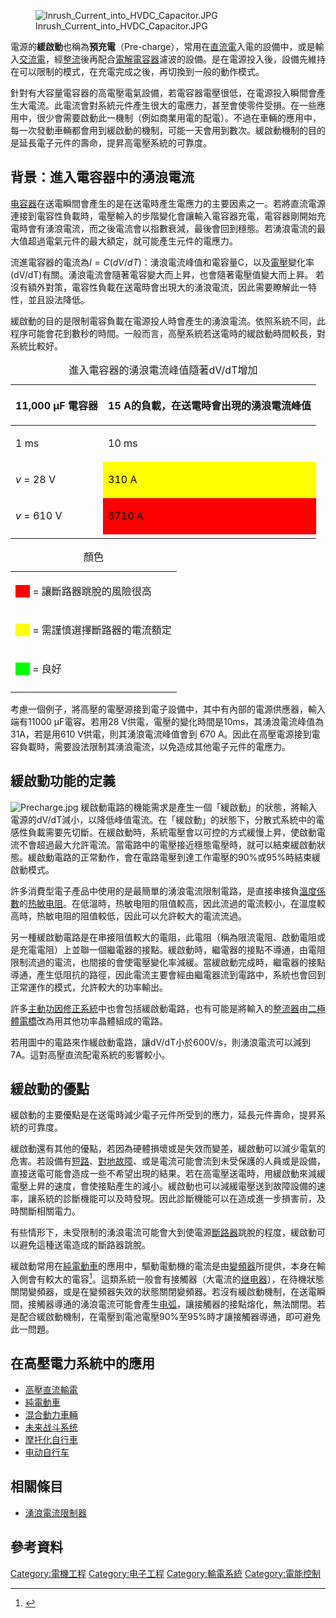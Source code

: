 {{About|電源啟動的一個機制|用來啟動電動機的設備|緩衝啟動器}}
{{Refimprove|date=2020年7月}}
[[Image:Inrush_Current_into_HVDC_Capacitor.JPG|thumb]]

電源的'''緩啟動'''也稱為'''預充電'''（Pre-charge），常用在[[直流電|直流電]]入電的設備中，或是輸入[[交流電|交流電]]，經[[整流|整流]]後再配合[[電解電容器|電解電容器]]濾波的設備。是在電源投入後，設備先維持在可以限制{{le|湧浪電流|inrush current}}的模式，在充電完成之後，再切換到一般的動作模式。

針對有大容量電容器的高電壓電氣設備，若電容器電壓很低，在電源投入瞬間會產生大電流。此電流會對系統元件產生很大的電應力，甚至會使零件受損。在一些應用中，很少會需要啟動此一機制（例如商業用電的配電）。不過在車輛的應用中，每一次發動車輛都會用到緩啟動的機制，可能一天會用到數次。緩啟動機制的目的是延長電子元件的壽命，提昇高電壓系統的可靠度。

== 背景：進入電容器中的湧浪電流==
[[电容器|电容器]]在送電瞬間會產生的{{le|湧浪電流|Inrush current}}是在送電時產生電應力的主要因素之一。若將直流電源連接到電容性負載時，電壓輸入的步階變化會讓輸入電容器充電，電容器剛開始充電時會有湧浪電流，而之後電流會以指數衰減，最後會回到穩態。若湧浪電流的最大值超過電氣元件的最大額定，就可能產生元件的電應力。
  
流進電容器的電流為<math>I = C(dV/dT)</math>：湧浪電流峰值和電容量C，以及[[電壓|電壓]]變化率(dV/dT)有關。湧浪電流會隨著電容變大而上昇，也會隨著電壓值變大而上昇。<!--第二個參數是在高壓配電系統中關注的議題：依照其特性，電壓電源會將高電壓送到輸配電系統中。-->若沒有額外對策，電容性負載在送電時會出現大的湧浪電流，因此需要瞭解此一特性，並且設法降低。

緩啟動的目的是限制電容負載在電源投人時會產生的湧浪電流。依照系統不同，此程序可能會花到數秒的時間。一般而言，高壓系統若送電時的緩啟動時間較長，對系統比較好。

<center>
{| BORDER="1" class="wikitable" style="text-align:center"
|+ 進入電容器的湧浪電流峰值隨著dV/dT增加
|-
! rowspan="2" | 11,000 μF 電容器
! colspan="4" | 15 A的負載，在送電時會出現的湧浪電流峰值
|-
| 1 ms
| 10 ms
| 100 ms
| 1 s
|-
! ''v'' = 28 V  
| style="background:yellow; color:black" | 310 A
| style="background:lime; color:black" | 31 A
| style="background:lime; color:black" | 3.1 A
| style="background:lime; color:black" | 0.31 A
|-
! ''v'' = 610 V
| style="background:red; color:black" | 6710 A
| style="background:red; color:black" | 671A
| style="background:yellow; color:black" | 67A
| style="background:lime; color:black" | 7A
|-
|}

{| BORDER="0" class="wikitable" style="text-align:left"
|+ 顏色
|-
|<span style="background:red; color:red">'''___'''</span> = 讓斷路器跳脫的風險很高
|-
|<span style="background:yellow; color:yellow">'''___'''</span> = 需謹慎選擇斷路器的電流額定
|-
|<span style="background:lime; color:lime">'''___'''</span> = 良好
|-
|}
</center>

考慮一個例子，將高壓的電壓源接到電子設備中，其中有內部的電源供應器，輸入端有11000 μF電容。若用28 V供電，電壓的變化時間是10ms，其湧浪電流峰值為31A，若是用610 V供電，則其湧浪電流峰值會到 670 A。因此在高壓電源接到電容負載時，需要設法限制其湧浪電流，以免造成其他電子元件的電應力。

== 緩啟動功能的定義==
[[Image:Precharge.jpg|thumb]]
緩啟動電路的機能需求是產生一個「緩啟動」的狀態，將輸入電源的dV/dT減小，以降低峰值電流。在「緩啟動」的狀態下，分散式系統中的電感性負載需要先切斷。在緩啟動時，系統電壓會以可控的方式緩慢上昇，使啟動電流不會超過最大允許電流。當電路中的電壓接近穩態電壓時，就可以結束緩啟動狀態。緩啟動電路的正常動作，會在電路電壓到達工作電壓的90%或95%時結束緩啟動模式。

許多消費型電子產品中使用的是最簡單的湧浪電流限制電路，是直接串接負[[溫度係數|溫度係數]]的[[热敏电阻|热敏电阻]]。在低溫時，热敏电阻的阻值較高，因此流過的電流較小，在溫度較高時，热敏电阻的阻值較低，因此可以允許較大的電流流過。

另一種緩啟動電路是在串接阻值較大的電阻，此電阻（稱為限流電阻、啟動電阻或是充電電阻）上並聯一個繼電器的接點。緩啟動時，繼電器的接點不導通，由電阻限制流過的電流，也間接的會使電壓變化率減緩。當緩啟動完成時，繼電器的接點導通，產生低阻抗的路徑，因此電流主要會經由繼電器流到電路中，系統也會回到正常運作的模式，允許較大的功率輸出。

許多[[功率因数|主動功因修正系統]]中也會包括緩啟動電路，也有可能是將輸入的[[整流器|整流器]]由[[二極體電橋|二極體電橋]]改為用其他功率晶體組成的電路。

若用圖中的電路來作緩啟動電路，讓dV/dT小於600V/s，則湧浪電流可以減到7A。這對高壓直流配電系統的影響較小。

== 緩啟動的優點 ==
緩啟動的主要優點是在送電時減少電子元件所受到的應力，延長元件壽命，提昇系統的可靠度。

緩啟動還有其他的優點，若{{le|系統完整性|System integrity}}因為硬體損壞或是失效而變差，緩啟動可以減少電氣的危害。若設備有[[短路|短路]]、[[電力系統故障|對地故障]]、或是電流可能會流到未受保護的人員或是設備，直接送電可能會造成一些不希望出現的結果。若在高電壓送電時，用緩啟動來減緩電壓上昇的速度，會使接點產生的{{le|電弧閃光|Arc flash}}減小。緩啟動也可以減緩電壓送到故障設備的速率，讓系統的診斷機能可以及時發現。因此診斷機能可以在造成進一步損害前，及時關斷相關電力。

有些情形下，未受限制的湧浪電流可能會大到使電源[[斷路器|斷路器]]跳脫的程度，緩啟動可以避免這種送電造成的斷路器跳脫。

緩啟動常用在[[純電動車|純電動車]]的應用中，驅動電動機的電流是由[[變頻器|變頻器]]所提供，本身在輸入側會有較大的電容<ref>{{Cite web|url=http://liionbms.com/php/precharge.php|title=Li-Ion BMS - Precharge|website=liionbms.com|access-date=2019-03-01}}</ref>。這類系統一般會有接觸器（大電流的[[继电器|继电器]]），在待機狀態關閉變頻器，或是在變頻器失效的狀態關閉變頻器。若沒有緩啟動機制，在送電瞬間，接觸器導通的湧浪電流可能會產生[[电弧|电弧]]，讓接觸器的接點熔化，無法關閉。若是配合緩啟動機制，在電壓到電池電壓90%至95%時才讓接觸器導通，即可避免此一問題。

==在高壓電力系統中的應用==
*[[高壓直流輸電|高壓直流輸電]] 
*[[純電動車|純電動車]] 
*[[混合動力車輛|混合動力車輛]] 
*[[未来战斗系统|未来战斗系统]] 
*[[摩托化自行車|摩托化自行車]] 
*[[电动自行车|电动自行车]]

==相關條目==
*[[湧浪電流限制器|湧浪電流限制器]]

== 參考資料 ==
{{reflist}}

[[Category:電機工程|Category:電機工程]]
[[Category:电子工程|Category:电子工程]]
[[Category:輸電系統|Category:輸電系統]]
[[Category:電能控制|Category:電能控制]]